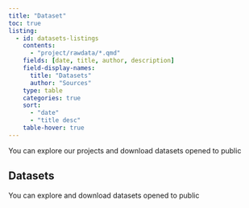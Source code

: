 ```yaml
---
title: "Dataset"
toc: true
listing:
  - id: datasets-listings
    contents: 
      - "project/rawdata/*.qmd"
    fields: [date, title, author, description]
    field-display-names: 
      title: "Datasets"
      author: "Sources"
    type: table
    categories: true
    sort:
      - "date"
      - "title desc"
    table-hover: true
---
```


You can explore our projects and download datasets opened to public

## Datasets

You can explore and download datasets opened to public

::: {#rawdata-listings}
:::